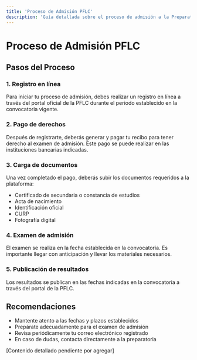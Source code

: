 ```yaml
---
title: 'Proceso de Admisión PFLC'
description: 'Guía detallada sobre el proceso de admisión a la Preparatoria Federal Lázaro Cárdenas'
---
```


# Proceso de Admisión PFLC

## Pasos del Proceso

### 1. Registro en línea

Para iniciar tu proceso de admisión, debes realizar un registro en línea a través del portal oficial de la PFLC durante el periodo establecido en la convocatoria vigente.

### 2. Pago de derechos

Después de registrarte, deberás generar y pagar tu recibo para tener derecho al examen de admisión. Este pago se puede realizar en las instituciones bancarias indicadas.

### 3. Carga de documentos

Una vez completado el pago, deberás subir los documentos requeridos a la plataforma:
- Certificado de secundaria o constancia de estudios
- Acta de nacimiento
- Identificación oficial
- CURP
- Fotografía digital

### 4. Examen de admisión

El examen se realiza en la fecha establecida en la convocatoria. Es importante llegar con anticipación y llevar los materiales necesarios.

### 5. Publicación de resultados

Los resultados se publican en las fechas indicadas en la convocatoria a través del portal de la PFLC.

## Recomendaciones

- Mantente atento a las fechas y plazos establecidos
- Prepárate adecuadamente para el examen de admisión
- Revisa periódicamente tu correo electrónico registrado
- En caso de dudas, contacta directamente a la preparatoria

[Contenido detallado pendiente por agregar] 